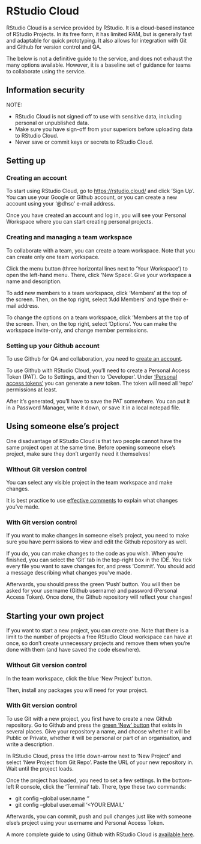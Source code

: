# RStudio Cloud {#rstudio_cloud}

RStudio Cloud is a service provided by RStudio. It is a cloud-based instance of RStudio Projects. In its free form, it has limited RAM, but is generally fast and adaptable for quick prototyping. It also allows for integration with Git and Github for version control and QA. 

The below is not a definitive guide to the service, and does not exhaust the many options available. However, it is a baseline set of guidance for teams to collaborate using the service. 

## Information security

NOTE: 

* RStudio Cloud is not signed off to use with sensitive data, including personal or unpublished data. 
* Make sure you have sign-off from your superiors before uploading data to RStudio Cloud. 
* Never save or commit keys or secrets to RStudio Cloud.

## Setting up

### Creating an account

To start using RStudio Cloud, go to [https://rstudio.cloud/](https://rstudio.cloud/) and click 'Sign Up'. You can use your Google or Github account, or you can create a new account using your '@dhsc' e-mail address. 

Once you have created an account and log in, you will see your Personal Workspace where you can start creating personal projects.

### Creating and managing a team workspace

To collaborate with a team, you can create a team workspace. Note that you can create only one team workspace.

Click the menu button (three horizontal lines next to 'Your Workspace') to open the left-hand menu. There, click 'New Space'. Give your workspace a name and description. 

To add new members to a team workspace, click 'Members' at the top of the screen. Then, on the top right, select 'Add Members' and type their e-mail address.

To change the options on a team workspace, click 'Members at the top of the screen. Then, on the top right, select 'Options'. You can make the workspace invite-only, and change member permissions.

### Setting up your Github account

To use Github for QA and collaboration, you need to [create an account](https://github.com/). 

To use Github with RStudio Cloud, you'll need to create a Personal Access Token (PAT). Go to Settings, and then to 'Developer'. Under ['Personal access tokens'](https://github.com/settings/tokens) you can generate a new token. The token will need all 'repo' permissions at least.

After it's generated, you'll have to save the PAT somewhere. You can put it in a Password Manager, write it down, or save it in a local notepad file. 

## Using someone else's project

One disadvantage of RStudio Cloud is that two people cannot have the same project open at the same time. Before opening someone else's project, make sure they don't urgently need it themselves!

### Without Git version control

You can select any visible project in the team workspace and make changes. 

It is best practice to use [effective comments](#comments) to explain what changes you've made. 

### With Git version control

If you want to make changes in someone else's project, you need to make sure you have permissions to view and edit the Github repository as well.

If you do, you can make changes to the code as you wish. When you're finished, you can select the 'Git' tab in the top-right box in the IDE. You tick every file you want to save changes for, and press 'Commit'. You should add a message describing what changes you've made.

Afterwards, you should press the green 'Push' button. You will then be asked for your username (Github username) and password (Personal Access Token). Once done, the Github repository will reflect your changes!

## Starting your own project

If you want to start a new project, you can create one. Note that there is a limit to the number of projects a free RStudio Cloud workspace can have at once, so don't create unnecessary projects and remove them when you're done with them (and have saved the code elsewhere).

### Without Git version control

In the team workspace, click the blue 'New Project' button. 

Then, install any packages you will need for your project.

### With Git version control

To use Git with a new project, you first have to create a new Github repository. Go to Github and press the [green 'New' button](https://github.com/new) that exists in several places. Give your repository a name, and choose whether it will be Public or Private, whether it will be personal or part of an organisation, and write a description. 

In RStudio Cloud, press the little down-arrow next to 'New Project' and select 'New Project from Git Repo'. Paste the URL of your new repository in. Wait until the project loads.

Once the project has loaded, you need to set a few settings. In the bottom-left R console, click the 'Terminal' tab. There, type these two commands:

* git config --global user.name '<YOUR USERNAME>'
* git config --global user.email '<YOUR EMAIL'

Afterwards, you can commit, push and pull changes just like with someone else's project using your username and Personal Access Token. 

A more complete guide to using Github with RStudio Cloud is [available here](https://bren.zendesk.com/hc/en-us/articles/360015826731-How-to-connect-RStudio-Cloud-with-Github). 


